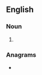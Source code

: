 {{also|bruces}}
==English==

===Noun===
{{head|en|noun plural form}}

# {{plural of|Bruce|lang=en}}

===Anagrams===
* {{anagrams|en|cubers}}